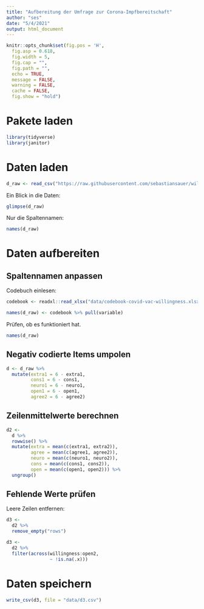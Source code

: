 ```yaml
---
title: "Aufbereitung der Umfrage zur Corona-Impfbereitschaft"
author: "ses"
date: "5/4/2021"
output: html_document
---
```


```r
knitr::opts_chunk$set(fig.pos = 'H',
  fig.asp = 0.618,
  fig.width = 5,
  fig.cap = "", 
  fig.path = "",
  echo = TRUE,
  message = FALSE,
  warning = FALSE,
  cache = FALSE,
  fig.show = "hold")
```



# Pakete laden

```r
library(tidyverse)
library(janitor)
```


# Daten laden



```r
d_raw <- read_csv("https://raw.githubusercontent.com/sebastiansauer/willingness-vaccination-covid19/main/raw-data/willingness-vacc-covid19-raw.csv")
```

Ein Blick in die Daten:


```r
glimpse(d_raw)
```

Nur die Spaltennamen:

```r
names(d_raw)
```


# Daten aufbereiten

## Spaltennamen anpassen

Codebuch einlesen:

```r
codebook <- readxl::read_xlsx("data/codebook-covid-vac-willingness.xlsx")
```


```r
names(d_raw) <- codebook %>% pull(variable)
```


Prüfen, ob es funktioniert hat.

```r
names(d_raw)
```


## Negativ codierte Items umpolen


```r
d <- d_raw %>% 
  mutate(extra1 = 6 - extra1,
         cons1 = 6 - cons1,
         neuro1 = 6 - neuro1,
         open1 = 6 - open1,
         agree2 = 6 - agree2)
```


## Zeilenmittelwerte berechnen


```r
d2 <-
  d %>% 
  rowwise() %>% 
  mutate(extra = mean(c(extra1, extra2)),
         agree = mean(c(agree1, agree2)),
         neuro = mean(c(neuro1, neuro2)),
         cons = mean(c(cons1, cons2)),
         open = mean(c(open1, open2))) %>% 
  ungroup()
```


## Fehlende Werte prüfen


Leere Zeilen entfernen:


```r
d3 <-
  d2 %>% 
  remove_empty("rows")
```


```r
d3 <-
  d2 %>% 
  filter(across(willingness:open2, 
                ~ !is.na(.x)))
```



# Daten speichern


```r
write_csv(d3, file = "data/d3.csv")
```


